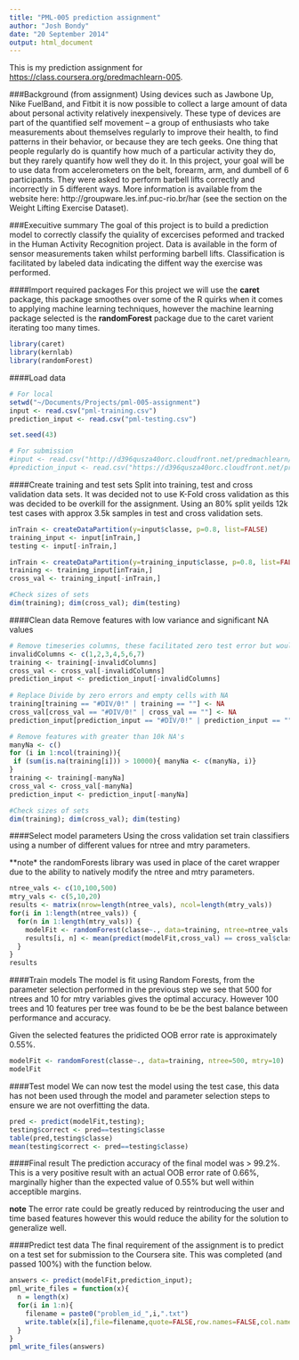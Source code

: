 ```yaml
---
title: "PML-005 prediction assignment"
author: "Josh Bondy"
date: "20 September 2014"
output: html_document
---
```


This is my prediction assignment for <https://class.coursera.org/predmachlearn-005>.

###Background (from assignment)
Using devices such as Jawbone Up, Nike FuelBand, and Fitbit it is now possible to collect a large amount of data about personal activity relatively inexpensively. These type of devices are part of the quantified self movement – a group of enthusiasts who take measurements about themselves regularly to improve their health, to find patterns in their behavior, or because they are tech geeks. One thing that people regularly do is quantify how much of a particular activity they do, but they rarely quantify how well they do it. In this project, your goal will be to use data from accelerometers on the belt, forearm, arm, and dumbell of 6 participants. They were asked to perform barbell lifts correctly and incorrectly in 5 different ways. More information is available from the website here: http://groupware.les.inf.puc-rio.br/har (see the section on the Weight Lifting Exercise Dataset). 

###Execuitive summary
The goal of this project is to build a prediction model to correctly classify the quiality of excercises peformed and tracked in the Human Activity Recognition project. Data is available in the form of sensor measurements taken whilst performing barbell lifts. Classification is facilitated by labeled data indicating the diffent way the exercise was performed.

####Import required packages
For this project we will use the **caret** package, this package smoothes over some of the R quirks when it comes to applying machine learning techniques, however the machine learning package selected is the **randomForest** package due to the caret varient iterating too many times. 

```r
library(caret)
library(kernlab)
library(randomForest)
```

####Load data
```r
# For local
setwd("~/Documents/Projects/pml-005-assignment")
input <- read.csv("pml-training.csv")
prediction_input <- read.csv("pml-testing.csv") 

set.seed(43)

# For submission
#input <- read.csv("http://d396qusza40orc.cloudfront.net/predmachlearn/pml-training.csv")
#prediction_input <- read.csv("https://d396qusza40orc.cloudfront.net/predmachlearn/pml-testing.csv")
```

####Create training and test sets
Split into training, test and cross validation data sets. It was decided not to use K-Fold cross validation as this was decided to be overkill for the assignment. Using an 80% split yeilds 12k test cases with approx 3.5k samples in test and cross validation sets.

```r
inTrain <- createDataPartition(y=input$classe, p=0.8, list=FALSE)
training_input <- input[inTrain,]
testing <- input[-inTrain,]

inTrain <- createDataPartition(y=training_input$classe, p=0.8, list=FALSE)
training <- training_input[inTrain,]
cross_val <- training_input[-inTrain,]

#Check sizes of sets
dim(training); dim(cross_val); dim(testing)
```

####Clean data
Remove features with low variance and significant NA values
```r

# Remove timeseries columns, these facilitated zero test error but would cause failure to generalize
invalidColumns <- c(1,2,3,4,5,6,7)
training <- training[-invalidColumns]
cross_val <- cross_val[-invalidColumns]
prediction_input <- prediction_input[-invalidColumns]
  
# Replace Divide by zero errors and empty cells with NA
training[training == "#DIV/0!" | training == ""] <- NA
cross_val[cross_val == "#DIV/0!" | cross_val == ""] <- NA
prediction_input[prediction_input == "#DIV/0!" | prediction_input == ""] <- NA

# Remove features with greater than 10k NA's 
manyNa <- c()
for (i in 1:ncol(training)){
 if (sum(is.na(training[i])) > 10000){ manyNa <- c(manyNa, i)}
}
training <- training[-manyNa]
cross_val <- cross_val[-manyNa]
prediction_input <- prediction_input[-manyNa]

#Check sizes of sets
dim(training); dim(cross_val); dim(testing)
```

####Select model parameters
Using the cross validation set train classifiers using a number of different values for ntree and mtry parameters. 

**note* the randomForests library was used in place of the caret wrapper due to the ability to natively modify the ntree and mtry parameters. 

```r
ntree_vals <- c(10,100,500)
mtry_vals <- c(5,10,20)
results <- matrix(nrow=length(ntree_vals), ncol=length(mtry_vals))
for(i in 1:length(ntree_vals)) {
  for(n in 1:length(mtry_vals)) {
    modelFit <- randomForest(classe~., data=training, ntree=ntree_vals[i], mtry=mtry_vals[n])
    results[i, n] <- mean(predict(modelFit,cross_val) == cross_val$classe)
  }
}
results

```

####Train models
The model is fit using Random Forests, from the parameter selection performed in the previous step we see that 500 for ntrees and 10 for mtry variables gives the optimal accuracy. However 100 trees and 10 features per tree was found to be be the best balance between performance and accuracy.

Given the selected features the pridicted OOB error rate is approximately 0.55%.

```r
modelFit <- randomForest(classe~., data=training, ntree=500, mtry=10)
modelFit
```

####Test model
We can now test the model using the test case, this data has not been used through the model and parameter selection steps to ensure we are not overfitting the data. 

```r
pred <- predict(modelFit,testing); 
testing$correct <- pred==testing$classe
table(pred,testing$classe)
mean(testing$correct <- pred==testing$classe)
```

####Final result
The prediction accuracy of the final model was > 99.2%. This is a very positive result with an actual OOB error rate of 0.66%, marginally higher than the expected value of 0.55% but well within acceptible margins.  

**note** The error rate could be greatly reduced by reintroducing the user and time based features however this would reduce the ability for the solution to generalize well. 

####Predict test data
The final requirement of the assignment is to predict on a test set for submission to the Coursera site. This was completed (and passed 100%) with the function below. 

```r
answers <- predict(modelFit,prediction_input); 
pml_write_files = function(x){
  n = length(x)
  for(i in 1:n){
    filename = paste0("problem_id_",i,".txt")
    write.table(x[i],file=filename,quote=FALSE,row.names=FALSE,col.names=FALSE)
  }
}
pml_write_files(answers)
```


